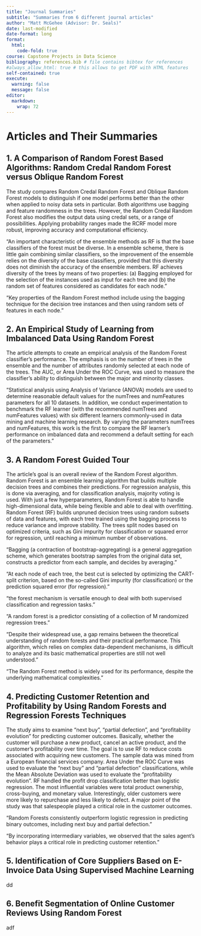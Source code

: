 ```yaml
---
title: "Journal Summaries"
subtitle: "Summaries from 6 different journal articles"
author: "Matt McGehee (Advisor: Dr. Seals)"
date: last-modified
date-format: long
format:
  html:
    code-fold: true
course: Capstone Projects in Data Science
bibliography: references.bib # file contains bibtex for references
#always_allow_html: true # this allows to get PDF with HTML features
self-contained: true
execute: 
  warning: false
  message: false
editor: 
  markdown: 
    wrap: 72
---
```


# Articles and Their Summaries

## 1. A Comparison of Random Forest Based Algorithms: Random Credal Random Forest versus Oblique Random Forest

The study compares Random Credal Random Forest and Oblique Random Forest models to distinguish if one model performs better than the other when applied to noisy data sets in particular. Both algorithms use bagging and feature randomness in the trees.  However, the Random Credal Random Forest also modifies the output data using credal sets, or a range of possibilities.  Applying probability ranges made the RCRF model more robust, improving accuracy and computational efficiency.

“An important characteristic of the ensemble methods as RF is that the base classifiers of the forest must be diverse. In a ensemble scheme, there is little gain combining similar classifiers, so the improvement of the ensemble relies on the diversity of the base classifiers, provided that this diversity does not diminish the accuracy of the ensemble members. RF achieves diversity of the trees by means of two properties: (a) Bagging employed for the selection of the instances used as input for each tree and (b) the random set of features considered as candidates for each node.”

“Key properties of the Random Forest method include using the bagging technique for the decision tree instances and then using random sets of features in each node.”

## 2. An Empirical Study of Learning from Imbalanced Data Using Random Forest

The article attempts to create an empirical analysis of the Random Forest classifier's performance.  The emphasis is on the number of trees in the ensemble and the number of attributes randomly selected at each node of the trees.  The AUC, or Area Under the ROC Curve, was used to measure the classifier's ability to distinguish between the major and minority classes.

“Statistical analysis using Analysis of Variance (ANOVA) models are used to determine reasonable default values for the numTrees and numFeatures parameters for all 10 datasets. In addition, we conduct experimentation to benchmark the RF learner (with the recommended numTrees and numFeatures values) with six different learners commonly-used in data mining and machine learning research. By varying the parameters numTrees and numFeatures, this work is the first to compare the RF learner's performance on imbalanced data and recommend a default setting for each of the parameters.”

## 3. A Random Forest Guided Tour

The article's goal is an overall review of the Random Forest algorithm.  Random Forest is an ensemble learning algorithm that builds multiple decision trees and combines their predictions. For regression analysis, this is done via averaging, and for classification analysis, majority voting is used.  With just a few hyperparameters, Random Forest is able to handle high-dimensional data, while being flexible and able to deal with overfitting. Random Forest (RF) builds unpruned decision trees using random subsets of data and features, with each tree trained using the bagging process to reduce variance and improve stability. The trees split nodes based on optimized criteria, such as Gini impurity for classification or squared error for regression, until reaching a minimum number of observations.

“Bagging (a contraction of bootstrap-aggregating) is a general aggregation scheme, which generates bootstrap samples from the original data set, constructs a predictor from each sample, and decides by averaging.”

“At each node of each tree, the best cut is selected by optimizing the CART-split criterion, based on the so-called Gini impurity (for classification) or the prediction squared error (for regression).”

“the forest mechanism is versatile enough to deal with both supervised classification and regression tasks.”

“A random forest is a predictor consisting of a collection of M randomized regression trees.”

“Despite their widespread use, a gap remains between the theoretical understanding of random forests and their practical performance. This algorithm, which relies on complex data-dependent mechanisms, is difficult to analyze and its basic mathematical properties are still not well understood.”

“The Random Forest method is widely used for its performance, despite the underlying mathematical complexities.”

## 4. Predicting Customer Retention and Profitability by Using Random Forests and Regression Forests Techniques

The study aims to examine "next buy", "partial defection", and "profitability evolution" for predicting customer outcomes.  Basically, whether the customer will purchase a new product, cancel an active product, and the customer's profitability over time.  The goal is to use RF to reduce costs associated with acquiring new customers. The sample data was mined from a European financial services company. Area Under the ROC Curve was used to evaluate the "next buy" and "partial defection" classifications, while the Mean Absolute Deviation was used to evaluate the "profitability evolution".  RF handled the profit drop classification better than logistic regression.  The most influential variables were total product ownership, cross-buying, and monetary value.  Interestingly, older customers were more likely to repurchase and less likely to defect.  A major point of the study was that salespeople played a critical role in the customer outcomes.

“Random Forests consistently outperform logistic regression in predicting binary outcomes, including next buy and partial defection.”

“By incorporating intermediary variables, we observed that the sales agent’s behavior plays a critical role in predicting customer retention.”

## 5. Identification of Core Suppliers Based on E-Invoice Data Using Supervised Machine Learning

dd

## 6. Benefit Segmentation of Online Customer Reviews Using Random Forest

adf